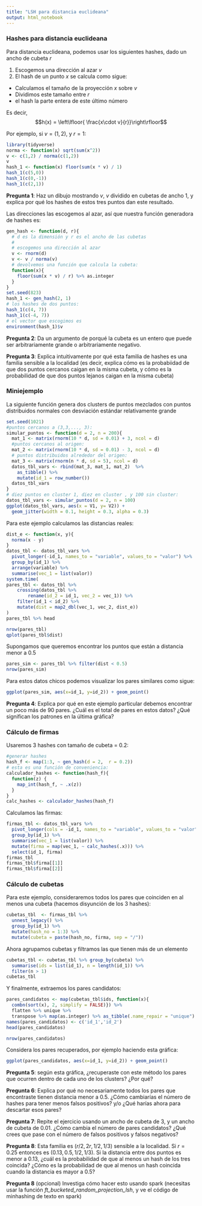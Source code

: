 ```yaml
---
title: "LSH para distancia euclideana"
output: html_notebook
---
```



### Hashes para distancia euclideana

Para distancia euclideana, podemos usar los siguientes hashes, dado un ancho de cubeta $r$

1. Escogemos una dirección al azar $v$ 
2. El hash de un punto $x$ se calcula como sigue:
  - Calculamos el tamaño de la proyección $x$ sobre $v$
  - Dividimos este tamaño entre $r$
  - el hash la parte entera de este último número
  
Es decir,
$$h(x) = \left\lfloor{ \frac{x\cdot v}{r}}\right\rfloor$$

Por ejemplo, si $v=(1,2)$, y $r = 1$:

```r
library(tidyverse)
norma <- function(x) sqrt(sum(x^2))
v <- c(1,2) / norma(c(1,2))
v
hash_1 <- function(x) floor(sum(x * v) / 1)
hash_1(c(5,0))
hash_1(c(0,-1))
hash_1(c(2,1))
```

**Pregunta 1**: Haz un dibujo mostrando $v$, $v$ dividido en cubetas de ancho 1, y 
explica por qué los hashes de estos tres puntos dan este resultado.

Las direcciones las escogemos al azar, así que nuestra función generadora de hashes
es:

```r
gen_hash <- function(d, r){
  # d es la dimensión y r es el ancho de las cubetas
  #
  # escogemos una dirección al azar
  v <- rnorm(d)
  v <- v / norma(v)
  # devolvemos una función que calcula la cubeta:
  function(x){
    floor(sum(x * v) / r) %>% as.integer
  }
}
set.seed(823)
hash_1 <- gen_hash(2, 1)
# los hashes de dos puntos:
hash_1(c(4, 7))
hash_1(c(-4, 7))
# el vector que escogimos es
environment(hash_1)$v
```


**Pregunta 2**: Da un argumento de porqué la cubeta es un entero que puede ser arbitrariamente
grande o arbitrariamente negativo.

**Pregunta 3**: Explica intuitivamente por qué esta familia de hashes es una familia sensible
a la localidad (es decir, explica cómo es la probabiidad de que dos puntos cercanos caigan
en la misma cubeta, y cómo es la probabilidad de que dos puntos lejanos caigan en la misma cubeta)


### Miniejemplo

La siguiente función genera dos clusters de puntos mezclados con puntos distribuidos
normales con desviación estándar relativamente grande


```r
set.seed(1021)
#puntos cercanos a (3,3,..., 3):
simular_puntos <- function(d = 2, n = 200){
  mat_1 <- matrix(rnorm(10 * d, sd = 0.01) + 3, ncol = d)
  #puntos cercanos al origen:
  mat_2 <- matrix(rnorm(10 * d, sd = 0.01) - 3, ncol = d)
  # puntos distribuidos alrededor del origen:
  mat_3 <- matrix(rnorm(n * d, sd = 5), ncol = d)
  datos_tbl_vars <- rbind(mat_3, mat_1, mat_2)  %>%
    as_tibble() %>% 
    mutate(id_1 = row_number())
  datos_tbl_vars
}
# diez puntos en cluster 1, diez en cluster , y 100 sin cluster:
datos_tbl_vars <- simular_puntos(d = 2, n = 100)
ggplot(datos_tbl_vars, aes(x = V1, y= V2)) + 
  geom_jitter(width = 0.1, height = 0.3, alpha = 0.3)
```

Para este ejemplo calculamos las distancias reales:

```r
dist_e <- function(x, y){
  norma(x - y)
}
datos_tbl <- datos_tbl_vars %>%
  pivot_longer(-id_1, names_to = "variable", values_to = "valor") %>% 
  group_by(id_1) %>%
  arrange(variable) %>%
  summarise(vec_1 = list(valor))
system.time(
pares_tbl <- datos_tbl %>% 
    crossing(datos_tbl %>% 
        rename(id_2 = id_1, vec_2 = vec_1)) %>%
    filter(id_1 < id_2) %>%
    mutate(dist = map2_dbl(vec_1, vec_2, dist_e))
)
pares_tbl %>% head
```

```r
nrow(pares_tbl)
qplot(pares_tbl$dist)
```

Supongamos que queremos encontrar los puntos que están a distancia menor a 0.5

```r
pares_sim <- pares_tbl %>% filter(dist < 0.5)
nrow(pares_sim)
```

Para estos datos chicos podemos visualizar los pares similares como sigue:

```r
ggplot(pares_sim, aes(x=id_1, y=id_2)) + geom_point()
```

**Pregunta 4**: Explica por qué en este ejemplo particular debemos encontrar un poco más de 90 pares.
¿Cuál es el total de pares en estos datos? ¿Qué significan los patrones en la última gráfica?

### Cálculo de firmas

Usaremos 3 hashes con tamaño de cubeta = 0.2:

```r
#generar hashes
hash_f <- map(1:3, ~ gen_hash(d = 2,  r = 0.2))
# esta es una función de conveniencia:
calculador_hashes <- function(hash_f){
  function(z) {
    map_int(hash_f, ~ .x(z))
  }
}
calc_hashes <- calculador_hashes(hash_f)
```

Calculamos las firmas:

```r
firmas_tbl <- datos_tbl_vars %>% 
  pivot_longer(cols = -id_1, names_to = "variable", values_to = "valor") %>% 
  group_by(id_1) %>% 
  summarise(vec_1 = list(valor)) %>% 
  mutate(firma = map(vec_1, ~ calc_hashes(.x))) %>% 
  select(id_1, firma)
firmas_tbl
firmas_tbl$firma[[1]]
firmas_tbl$firma[[2]]
```


### Cálculo de cubetas

Para este ejemplo, consideraremos todos los pares que coinciden en al menos una cubeta
(hacemos disyunción de los 3 hashes):

```r
cubetas_tbl  <- firmas_tbl %>% 
  unnest_legacy() %>% 
  group_by(id_1) %>% 
  mutate(hash_no = 1:3) %>% 
  mutate(cubeta = paste(hash_no, firma, sep = "/"))
```

Ahora agrupamos cubetas y filtramos las que tienen más de un elemento

```r
cubetas_tbl <- cubetas_tbl %>% group_by(cubeta) %>% 
  summarise(ids = list(id_1), n = length(id_1)) %>% 
  filter(n > 1)
cubetas_tbl
```

Y finalmente, extraemos los pares candidatos:

```r
pares_candidatos <- map(cubetas_tbl$ids, function(x){
  combn(sort(x), 2, simplify = FALSE)}) %>% 
  flatten %>% unique %>% 
  transpose %>% map(as.integer) %>% as_tibble(.name_repair = "unique")
names(pares_candidatos) <- c('id_1','id_2')
head(pares_candidatos)
```

```r
nrow(pares_candidatos)
```

Considera los pares recuperados, por ejemplo haciendo esta gráfica:

```r
ggplot(pares_candidatos, aes(x=id_1, y=id_2)) + geom_point()
```

**Pregunta 5**: según esta gráfica, ¿recuperaste con este método los pares que ocurren dentro de cada uno 
de los clusters? ¿Por qué? 

**Pregunta 6**: Explica por qué no necesariamente todos los pares que encontraste tienen distancia
menor a 0.5. ¿Cómo cambiarías el número de hashes para tener menos falsos positivos?
y/o ¿Qué harías ahora para descartar esos pares?

**Pregunta 7**: Repite el ejercicio usando un ancho de cubeta de 3, y un ancho de cubeta de 0.01.
¿Cómo cambia el número de pares candidatos? ¿Qué crees que pase con el número de falsos positivos
y falsos negativos?

**Pregunta 8**: Esta familia es $(r/2, 2r, 1/2, 1/3)$ sensible a la localidad. Si $r=0.25$
entonces es $(0.13, 0.5, 1/2, 1/3)$. Si la distancia entre dos puntos es menor a 0.13, 
¿cuál es la probabilidad de que al menos un hash de los tres coincida? ¿Cómo es la probabilidad
de que al menos un hash coincida cuando la distancia es mayor a 0.5?

**Pregunta 8** (opcional) Investiga cómo hacer esto usando spark
(necesitas usar la función *ft_bucketed_random_projection_lsh*, y ve el código de minhashing
de texto en spark)

